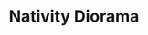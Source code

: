 ---
title: "Nativity Diorama"
subtitle: ""
creator: ""
categories: ["christmas"]
featuredImage: "../src/assets/images/item/christmas/DSC02618.png"
views: ["../src/assets/images/item/christmas/DSC02618.png","../src/assets/images/item/christmas/DSC02619.png","../src/assets/images/item/christmas/DSC02620.png","../src/assets/images/item/christmas/DSC02621.png"]
nextItem: []
---